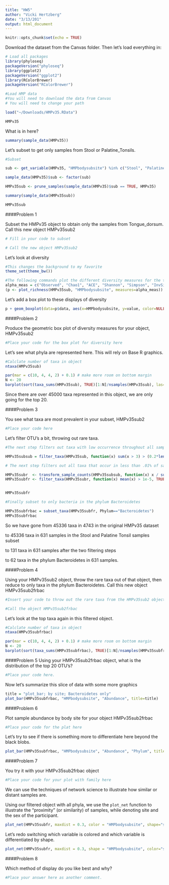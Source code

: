 ```yaml
---
title: "HW5"
author: "Vicki Hertzberg"
date: "3/13/201"
output: html_document
---
```


```r
knitr::opts_chunk$set(echo = TRUE)
```

Download the dataset from the Canvas folder. Then let's load everything in:

```r

# Load all packages
library(phyloseq)
packageVersion("phyloseq")
library(ggplot2) 
packageVersion("ggplot2")
library(RColorBrewer)
packageVersion("RColorBrewer")

#Load HMP data
#You will need to download the data from Canvas
# You will need to change your path

load("~/Downloads/HMPv35.RData")

HMPv35


```

What is in here?

```r

summary(sample_data(HMPv35))

```

Let's subset to get only samples from Stool or Palatine_Tonsils.

```r

#Subset 

sub <- get_variable(HMPv35, "HMPbodysubsite") %in% c("Stool", "Palatine_Tonsils")

sample_data(HMPv35)$sub <- factor(sub)

HMPv35sub <- prune_samples(sample_data(HMPv35)$sub == TRUE, HMPv35)

summary(sample_data(HMPv35sub))

HMPv35sub

```

####Problem 1

Subset the HMPv35 object to obtain only the samples from Tongue_dorsum. Call this new object HMPv35sub2

```r

# Fill in your code to subset

# Call the new object HMPv35sub2

```

Let's look at diversity

```r

#This changes the background to my favorite
theme_set(theme_bw())

#The following commands plot the different diversity measures for the two different body sites.
alpha_meas = c("Observed", "Chao1", "ACE", "Shannon", "Simpson", "InvSimpson")
(p <- plot_richness(HMPv35sub, "HMPbodysubsite", measures=alpha_meas))

```

Let's add a box plot to these displays of diversity

```r

p + geom_boxplot(data=p$data, aes(x=HMPbodysubsite, y=value, color=NULL), alpha=0.1)

```

####Problem 2

Produce the geometric box plot of diversity measures for your object, HMPv35sub2
```r

#Place your code for the box plot for diversity here

```


Let's see what phyla are represented here. This will rely on Base R graphics.

```r

#Calclate number of taxa in object
ntaxa(HMPv35sub)

par(mar = c(10, 4, 4, 2) + 0.1) # make more room on bottom margin
N <- 20
barplot(sort(taxa_sums(HMPv35sub), TRUE)[1:N]/nsamples(HMPv35sub), las=2)

```


Since there are over 45000 taxa represented in this object, we are only going for the top 20.

####Problem 3

You see what taxa are most prevalent in your subset, HMPv35sub2

```r

#Place your code here

```


Let's filter OTU's a bit, throwing out rare taxa. 

```r

#The next step filters out taxa with low occurrence throughout all samples

HMPv35subsub = filter_taxa(HMPv35sub, function(x) sum(x > 3) > (0.2*length(x)), TRUE)

# The next step filters out all taxa that occur in less than .01% of samples

HMPv35subr  <- transform_sample_counts(HMPv35subsub, function(x) x / sum(x) )
HMPv35subfr <- filter_taxa(HMPv35subr, function(x) mean(x) > 1e-5, TRUE)


HMPv35subfr

#Finally subset to only bacteria in the phylum Bacteroidetes

HMPv35subfrbac = subset_taxa(HMPv35subfr, Phylum=="Bacteroidetes")
HMPv35subfrbac

```

So we have gone from 45336 taxa in 4743 in the original HMPv35 dataset

to 45336 taxa in 631 samples in the Stool and Palatine Tonsil samples subset

to 131 taxa in 631 samples after the two filtering steps 

to 62 taxa in the phylum Bacteroidetes in 631 samples.

####Problem 4

Using your HMPv35sub2 object, throw the rare taxa out of that object, then reduce to only taxa in the phylum Bacteroidetes. Call this new object HMPv35sub2frbac 

```r

#Insert your code to throw out the rare taxa from the HMPv35sub2 object

#Call the object HMPv35sub2frbac

```

Let's look at the top taxa again in this filtered object.

```r

#Calclate number of taxa in object
ntaxa(HMPv35subfrbac)

par(mar = c(10, 4, 4, 2) + 0.1) # make more room on bottom margin
N <- 20
barplot(sort(taxa_sums(HMPv35subfrbac), TRUE)[1:N]/nsamples(HMPv35subfrbac), las=2)

```

####Problem 5
Using your HMPv35sub2frbac object, what is the distribution of the top 20 OTU's?

```r

#Place your code here.

```


Now let's summarize this slice of data with some more graphics

```r

title = "plot_bar; by site; Bacteroidetes only"
plot_bar(HMPv35subfrbac, "HMPbodysubsite", "Abundance", title=title)

```

####Problem 6

Plot sample abundance by body site for your object HMPv35sub2frbac

```r

#Place your code for the plat here

```


Let's try to see if there is something more to differentiate here beyond the black blobs.

```r

plot_bar(HMPv35subfrbac, "HMPbodysubsite", "Abundance", "Phylum", title=title)

```

####Problem 7

You try it with your HMPv35sub2frbac object

```r

#Place your code for your plot with family here

```


We can use the techniques of network science to illustrate how similar or distant samples are.

Using our filtered object with all phyla, we use the `plot_net` function to illustrate the "proximity" (or similarity) of samples, while denoting site and the sex of the participant.

```r
plot_net(HMPv35subfr, maxdist = 0.3, color = "HMPbodysubsite", shape="sex")
```

Let's redo switching which variable is colored and which variable is differentiated by shape.

```r
plot_net(HMPv35subfr, maxdist = 0.3, shape = "HMPbodysubsite", color="sex")
```
####Problem 8

Which method of display do you like best and why?

```r

#Place your answer here as another comment.

```
